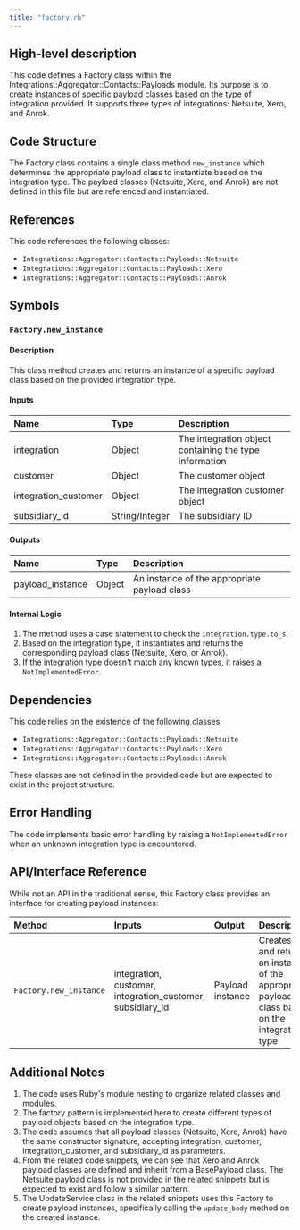 ```yaml
---
title: "factory.rb"
---
```


## High-level description
This code defines a Factory class within the Integrations::Aggregator::Contacts::Payloads module. Its purpose is to create instances of specific payload classes based on the type of integration provided. It supports three types of integrations: Netsuite, Xero, and Anrok.

## Code Structure
The Factory class contains a single class method `new_instance` which determines the appropriate payload class to instantiate based on the integration type. The payload classes (Netsuite, Xero, and Anrok) are not defined in this file but are referenced and instantiated.

## References
This code references the following classes:
- `Integrations::Aggregator::Contacts::Payloads::Netsuite`
- `Integrations::Aggregator::Contacts::Payloads::Xero`
- `Integrations::Aggregator::Contacts::Payloads::Anrok`

## Symbols

### `Factory.new_instance`
#### Description
This class method creates and returns an instance of a specific payload class based on the provided integration type.

#### Inputs
| Name | Type | Description |
|:-----|:-----|:------------|
| integration | Object | The integration object containing the type information |
| customer | Object | The customer object |
| integration_customer | Object | The integration customer object |
| subsidiary_id | String/Integer | The subsidiary ID |

#### Outputs
| Name | Type | Description |
|:-----|:-----|:------------|
| payload_instance | Object | An instance of the appropriate payload class |

#### Internal Logic
1. The method uses a case statement to check the `integration.type.to_s`.
2. Based on the integration type, it instantiates and returns the corresponding payload class (Netsuite, Xero, or Anrok).
3. If the integration type doesn't match any known types, it raises a `NotImplementedError`.

## Dependencies
This code relies on the existence of the following classes:
- `Integrations::Aggregator::Contacts::Payloads::Netsuite`
- `Integrations::Aggregator::Contacts::Payloads::Xero`
- `Integrations::Aggregator::Contacts::Payloads::Anrok`

These classes are not defined in the provided code but are expected to exist in the project structure.

## Error Handling
The code implements basic error handling by raising a `NotImplementedError` when an unknown integration type is encountered.

## API/Interface Reference
While not an API in the traditional sense, this Factory class provides an interface for creating payload instances:

| Method | Inputs | Output | Description |
|:-------|:-------|:-------|:------------|
| `Factory.new_instance` | integration, customer, integration_customer, subsidiary_id | Payload instance | Creates and returns an instance of the appropriate payload class based on the integration type |

## Additional Notes
1. The code uses Ruby's module nesting to organize related classes and modules.
2. The factory pattern is implemented here to create different types of payload objects based on the integration type.
3. The code assumes that all payload classes (Netsuite, Xero, Anrok) have the same constructor signature, accepting integration, customer, integration_customer, and subsidiary_id as parameters.
4. From the related code snippets, we can see that Xero and Anrok payload classes are defined and inherit from a BasePayload class. The Netsuite payload class is not provided in the related snippets but is expected to exist and follow a similar pattern.
5. The UpdateService class in the related snippets uses this Factory to create payload instances, specifically calling the `update_body` method on the created instance.